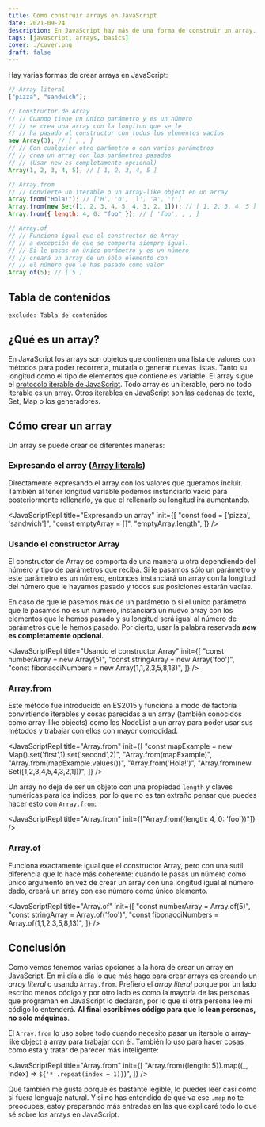 ```yaml
---
title: Cómo construir arrays en JavaScript
date: 2021-09-24
description: En JavaScript hay más de una forma de construir un array. En este artículo podrás ver a base de ejemplos cada una de las maneras posibles.
tags: [javascript, arrays, basics]
cover: ./cover.png
draft: false
---
```


<TLDR >
  Hay varias formas de crear arrays en JavaScript:

```javascript
// Array literal
["pizza", "sandwich"];

// Constructor de Array
// // Cuando tiene un único parámetro y es un número
// // se crea una array con la longitud que se le
// // ha pasado al constructor con todos los elementos vacíos
new Array(3); // [ , , ]
// // Con cualquier otro parámetro o con varios parámetros
// // crea un array con los parámetros pasados
// // (Usar new es completamente opcional)
Array(1, 2, 3, 4, 5); // [ 1, 2, 3, 4, 5 ]

// Array.from
// // Convierte un iterable o un array-like object en un array
Array.from("Hola!"); // ['H', 'o', 'l', 'a', '!']
Array.from(new Set([1, 2, 3, 4, 5, 4, 3, 2, 1])); // [ 1, 2, 3, 4, 5 ]
Array.from({ length: 4, 0: "foo" }); // [ 'foo', , , ]

// Array.of
// // Funciona igual que el constructor de Array
// // a excepción de que se comporta siempre igual.
// // Si le pasas un único parámetro y es un número
// // creará un array de un sólo elemento con
// // el número que le has pasado como valor
Array.of(5); // [ 5 ]
```

</TLDR>

## Tabla de contenidos

```toc
exclude: Tabla de contenidos
```

## ¿Qué es un array?

En JavaScript los arrays son objetos que contienen una lista de valores con métodos para poder recorrerla, mutarla o generar nuevas listas. Tanto su longitud como el tipo de elementos que contiene es variable. El array sigue el [protocolo iterable de JavaScript](https://developer.mozilla.org/es/docs/Web/JavaScript/Reference/Iteration_protocols). Todo array es un iterable, pero no todo iterable es un array. Otros iterables en JavaScript son las cadenas de texto, Set, Map o los generadores.

## Cómo crear un array

Un array se puede crear de diferentes maneras:

### Expresando el array ([Array literals](https://developer.mozilla.org/es/docs/Web/JavaScript/Guide/Grammar_and_types#arreglos_literales))

Directamente expresando el array con los valores que queramos incluir. También al tener longitud variable podemos instanciarlo vacío para posteriormente rellenarlo, ya que el rellenarlo su longitud irá aumentando.

<JavaScriptRepl
  title="Expresando un array"
  init={[
    "const food = ['pizza', 'sandwich']",
    "const emptyArray = []",
    "emptyArray.length",
  ]}
/>

### Usando el constructor Array

El constructor de Array se comporta de una manera u otra dependiendo del número y tipo de parámetros que reciba. Si le pasamos sólo un parámetro y este parámetro es un número, entonces instanciará un array con la longitud del número que le hayamos pasado y todos sus posiciones estarán vacías.

En caso de que le pasemos más de un parámetro o si el único parámetro que le pasamos no es un número, instanciará un nuevo array con los elementos que le hemos pasado y su longitud será igual al número de parámetros que le hemos pasado. Por cierto, usar la palabra reservada **_new_ es completamente opcional**.

<JavaScriptRepl
  title="Usando el constructor Array"
  init={[
    "const numberArray = new Array(5)",
    "const stringArray = new Array('foo')",
    "const fibonacciNumbers = new Array(1,1,2,3,5,8,13)",
  ]}
/>

### Array.from

Este método fue introducido en ES2015 y funciona a modo de factoría convirtiendo iterables y cosas parecidas a un array (también conocidos como array-like objects) como los NodeList a un array para poder usar sus métodos y trabajar con ellos con mayor comodidad.

<JavaScriptRepl
  title="Array.from"
  init={[
    "const mapExample = new Map().set('first',1).set('second',2)",
    "Array.from(mapExample)",
    "Array.from(mapExample.values())",
    "Array.from('Hola!')",
    "Array.from(new Set([1,2,3,4,5,4,3,2,1]))",
  ]}
/>

Un array no deja de ser un objeto con una propiedad `length` y claves numéricas para los índices, por lo que no es tan extraño pensar que puedes hacer esto con `Array.from`:

<JavaScriptRepl
  title="Array.from"
  init={["Array.from({length: 4, 0: 'foo'})"]}
/>

### Array.of

Funciona exactamente igual que el constructor Array, pero con una sutil diferencia que lo hace más coherente: cuando le pasas un número como único argumento en vez de crear un array con una longitud igual al número dado, creará un array con ese número como único elemento.

<JavaScriptRepl
  title="Array.of"
  init={[
    "const numberArray = Array.of(5)",
    "const stringArray = Array.of('foo')",
    "const fibonacciNumbers = Array.of(1,1,2,3,5,8,13)",
  ]}
/>

## Conclusión

Como vemos tenemos varias opciones a la hora de crear un array en JavaScript. En mi día a día lo que más hago para crear arrays es creando un _array literal_ o usando `Array.from`. Prefiero el _array literal_ porque por un lado escribo menos código y por otro lado es como la mayoría de las personas que programan en JavaScript lo declaran, por lo que si otra persona lee mi código lo entenderá. **Al final escribimos código para que lo lean personas, no sólo máquinas**.

El `Array.from` lo uso sobre todo cuando necesito pasar un iterable o array-like object a array para trabajar con él. También lo uso para hacer cosas como esta y tratar de parecer más inteligente:

<JavaScriptRepl
  title="Array.from"
  init={[
    "Array.from({length: 5}).map((_, index) => `${'*'.repeat(index + 1)}`)",
  ]}
/>

Que también me gusta porque es bastante legible, lo puedes leer casi como si fuera lenguaje natural. Y si no has entendido de qué va ese `.map` no te preocupes, estoy preparando más entradas en las que explicaré todo lo que sé sobre los arrays en JavaScript.
